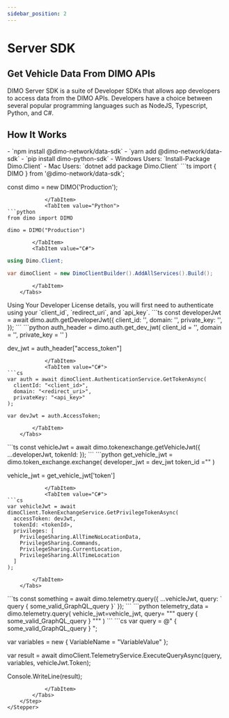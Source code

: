 ```yaml
---
sidebar_position: 2
---
```



# Server SDK

## Get Vehicle Data From DIMO APIs
DIMO Server SDK is a suite of Developer SDKs that allows app developers to access data from the DIMO APIs. 
Developers have a choice between several popular programming languages such as NodeJS, Typescript, Python, and C#.

## How It Works
<Stepper>
  <Step title="Install the SDK">
		<Tabs>
			<TabItem value="JS/TS">
				- `npm install @dimo-network/data-sdk`
				- `yarn add @dimo-network/data-sdk`
			</TabItem>
			<TabItem value="Python">
				- `pip install dimo-python-sdk`
			</TabItem>
			<TabItem value="C#">
				- Windows Users: `Install-Package Dimo.Client`
				- Mac Users: `dotnet add package Dimo.Client`
			</TabItem>
		</Tabs>
	</Step>
  <Step title="Initiate the SDK">
		<Tabs>
			<TabItem value="JS/TS">
```ts
import { DIMO } from '@dimo-network/data-sdk';

const dimo = new DIMO('Production');
```
			</TabItem>
			<TabItem value="Python">
```python
from dimo import DIMO

dimo = DIMO("Production")
```
			</TabItem>
			<TabItem value="C#">
```cs
using Dimo.Client;

var dimoClient = new DimoClientBuilder().AddAllServices().Build();
```
			</TabItem>
		</Tabs>
  </Step>
  <Step title="Authenticate to get a Developer JWT">
		Using Your Developer License details, you will first need to authenticate using your `client_id`, `redirect_uri`, and `api_key`.
		<Tabs>
			<TabItem value="JS/TS">
```ts
const developerJwt = await dimo.auth.getDeveloperJwt({
  client_id: '<client_id>',
  domain: '<redirect_uri>',
  private_key: '<api_key>',
});
```
			</TabItem>
			<TabItem value="Python">
```python
auth_header = dimo.auth.get_dev_jwt(
  client_id = '<client_id>',
  domain = '<redirect_uri>',
  private_key = '<api_key>'
)

dev_jwt = auth_header["access_token"]
```
			</TabItem>
			<TabItem value="C#">
```cs
var auth = await dimoClient.AuthenticationService.GetTokenAsync(
  clientId: "<client_id>",
  domain: "<redirect_uri>",
  privateKey: "<api_key>"
);
	
var devJwt = auth.AccessToken;
```
			</TabItem>
		</Tabs>
  </Step>
	<Step title="Getting a Vehicle JWT">
		<Tabs>
			<TabItem value="JS/TS">
```ts
const vehicleJwt = await dimo.tokenexchange.getVehicleJwt({
  ...developerJwt,
  tokenId: <token_id>
});
```
			</TabItem>
			<TabItem value="Python">
```python
get_vehicle_jwt = dimo.token_exchange.exchange(
  developer_jwt = dev_jwt
  token_id ="<token_id>"
)

vehicle_jwt = get_vehicle_jwt['token']
```
			</TabItem>
			<TabItem value="C#">
```cs
var vehicleJwt = await dimoClient.TokenExchangeService.GetPrivilegeTokenAsync(
  accessToken: devJwt,
  tokenId: <tokenId>,
  privileges: [ 
    PrivilegeSharing.AllTimeNoLocationData,
    PrivilegeSharing.Commands, 
    PrivilegeSharing.CurrentLocation, 
    PrivilegeSharing.AllTimeLocation 
  ]
);
```
			</TabItem>
		</Tabs>
  </Step>
	  <Step title="Fetching Vehicle Data">
		<Tabs>
			<TabItem value="JS/TS">
```ts
const something = await dimo.telemetry.query({
  ...vehicleJwt,
  query: `
    query {
      some_valid_GraphQL_query
    }`
});
```
			</TabItem>
			<TabItem value="Python">
```python
telemetry_data = dimo.telemetry.query(
  vehicle_jwt=vehicle_jwt,
  query= """
    query {
      some_valid_GraphQL_query
    }
  """
)
```
			</TabItem>
			<TabItem value="C#">
```cs
var query = @"
{
  some_valid_GraphQL_query
}
";

var variables = new
{
  VariableName = "VariableValue"
};

var result = await dimoClient.TelemetryService.ExecuteQueryAsync<TResponse>(query, variables, vehicleJwt.Token);

Console.WriteLine(result);
```
			</TabItem>
		</Tabs>
	</Step>
</Stepper>